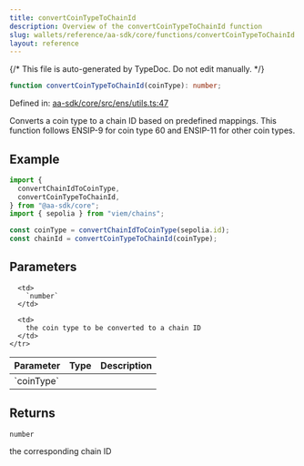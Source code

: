 ```yaml
---
title: convertCoinTypeToChainId
description: Overview of the convertCoinTypeToChainId function
slug: wallets/reference/aa-sdk/core/functions/convertCoinTypeToChainId
layout: reference
---
```


{/* This file is auto-generated by TypeDoc. Do not edit manually. */}

```ts
function convertCoinTypeToChainId(coinType): number;
```

Defined in: [aa-sdk/core/src/ens/utils.ts:47](https://github.com/alchemyplatform/aa-sdk/blob/c1a84188d03473acac2fdb49fb7cd7fdba73169b/aa-sdk/core/src/ens/utils.ts#L47)

Converts a coin type to a chain ID based on predefined mappings. This function follows ENSIP-9 for coin type 60 and ENSIP-11 for other coin types.

## Example

```ts
import {
  convertChainIdToCoinType,
  convertCoinTypeToChainId,
} from "@aa-sdk/core";
import { sepolia } from "viem/chains";

const coinType = convertChainIdToCoinType(sepolia.id);
const chainId = convertCoinTypeToChainId(coinType);
```

## Parameters

<table>
  <thead>
    <tr>
      <th align="left">Parameter</th>
      <th align="left">Type</th>
      <th align="left">Description</th>
    </tr>
  </thead>

  <tbody>
    <tr>
      <td>
        `coinType`
      </td>

      <td>
        `number`
      </td>

      <td>
        the coin type to be converted to a chain ID
      </td>
    </tr>

  </tbody>
</table>

## Returns

`number`

the corresponding chain ID

